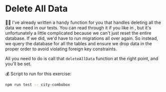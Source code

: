 # Delete All Data

🧝‍♂️ I've already written a handy function for you that handles deleting all the
data we need in our tests. You can read through it if you like
in <InlineFile file="other/test-setup/utils.ts" />, but it's unfortunately a
little complicated because we can't just reset the entire database. If we did,
we'd have to run migrations all over again. So instead, we query the database
for all the tables and ensure we drop data in the proper order to avoid
violating foreign key constraints.

All you need to do is call that `deleteAllData` function at the right point,
and you'll be set.

💰 Script to run for this exercise:

```sh
npm run test -- city-combobox
```
